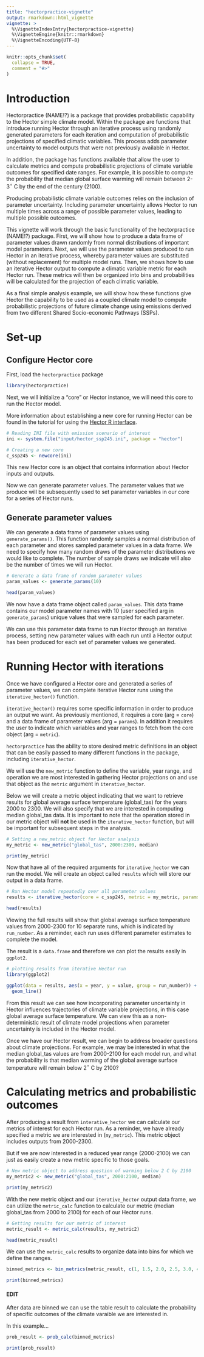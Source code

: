```yaml
---
title: "hectorpractice-vignette"
output: rmarkdown::html_vignette
vignette: >
  %\VignetteIndexEntry{hectorpractice-vignette}
  %\VignetteEngine{knitr::rmarkdown}
  %\VignetteEncoding{UTF-8}
---
```


```r
knitr::opts_chunk$set(
  collapse = TRUE,
  comment = "#>"
)
```

# Introduction

Hectorpractice (NAME!?) is a package that provides probabilistic capability to the Hector simple climate model. Within the package are functions that introduce running Hector through an iterative process using randomly generated parameters for each iteration and computation of probabilistic projections of specified climatic variables. This process adds parameter uncertainty to model outputs that were not previously available in Hector. 

In addition, the package has functions available that allow the user to calculate metrics and compute probabilistic projections of climate variable outcomes for specified date ranges. For example, it is possible to compute the probability that median global surface warming will remain between 2-3$^\circ$ C by the end of the century (2100).

Producing probabilistic climate variable outcomes relies on the inclusion of parameter uncertainty. Including parameter uncertainty allows Hector to run multiple times across a range of possible parameter values, leading to multiple possible outcomes.  

This vignette will work through the basic functionality of the hectorpractice (NAME!?) package. First, we will show how to produce a data frame of parameter values drawn randomly from normal distributions of important model parameters. Next, we will use the parameter values produced to run Hector in an iterative process, whereby parameter values are substituted (without replacement) for multiple model runs. Then, we shows how to use an iterative Hector output to compute a climatic variable metric for each Hector run. These metrics will then be organized into bins and probabilities will be calculated for the projection of each climatic variable.

As a final simple analysis example, we will show how these functions give Hector the capability to be used as a coupled climate model to compute probabilistic projections of future climate change using emissions derived from two different Shared Socio-economic Pathways (SSPs). 

####

# Set-up

## Configure Hector core

First, load the `hectorpractice` package 

```r
library(hectorpractice)
```

Next, we will initialize a "core" or Hector instance, we will need this core to run the Hector model. 

More information about establishing a new core for running Hector can be found in the tutorial for using the [Hector R interface](https://jgcri.github.io/hector/articles/intro-to-hector.html).

```r
# Reading INI file with emission scenario of interest
ini <- system.file("input/hector_ssp245.ini", package = "hector")

# Creating a new core 
c_ssp245 <- newcore(ini)

```

This new Hector core is an object that contains information about Hector inputs and outputs.

Now we can generate parameter values. The parameter values that we produce will be subsequently used to set parameter variables in our core for a series of Hector runs.

## Generate parameter values

We can generate a data frame of parameter values using `generate_params()`. This function randomly samples a normal distribution of each parameter and stores sampled parameter values in a data frame. We need to specify how many random draws of the parameter distributions we would like to complete. The number of sample draws we indicate will also be the number of times we will run Hector.

```r
# Generate a data frame of random parameter values
param_values <- generate_params(10)

head(param_values)
```

We now have a data frame object called `param_values`. This data frame contains our model parameter names with 10 (user specified arg in `generate_params`) unique values that were sampled for each parameter.

We can use this parameter data frame to run Hector through an iterative process, setting new parameter values with each run until a Hector output has been produced for each set of parameter values we generated.  

####

# Running Hector with iterations

Once we have configured a Hector core and generated a series of parameter values, we can complete iterative Hector runs using the `iterative_hector()` function.

`iterative_hector()` requires some specific information in order to produce an output we want. As previously mentioned, it requires a core (arg = `core`) and a data frame of parameter values (arg = `params`). In addition it requires the user to indicate which variables and year ranges to fetch from the core object (arg = `metric`). 

`hectorpractice` has the ability to store desired metric definitions in an object that can be easily passed to many different functions in the package, including `iterative_hector`. 

We will use the `new_metric` function to define the variable, year range, and operation we are most interested in gathering Hector projections on and use that object as the `metric` argument in  `iterative_hector`.

Below we will create a metric object indicating that we want to retrieve results for global average surface temperature (global_tas) for the years 2000 to 2300. We will also specify that we are interested in computing median global_tas data. It is important to note that the operation stored in our metric object will **not** be used in the `iterative_hector` function, but will be important for subsequent steps in the analysis.  

```r
# Setting a new_metric object for Hector analysis
my_metric <- new_metric("global_tas", 2000:2300, median)

print(my_metric)
```

Now that have all of the required arguments for `iterative_hector` we can run the model. We will create an object called `results` which will store our output in a data frame.

```r
# Run Hector model repeatedly over all parameter values
results <- iterative_hector(core = c_ssp245, metric = my_metric, params = param_values)

head(results)
```

Viewing the full results will show that global average surface temperature values from 2000-2300 for 10 separate runs, which is indicated by `run_number`. As a reminder, each run uses different parameter estimates to complete the model. 

The result is a `data.frame` and therefore we can plot the results easily in `ggplot2`.

```r
# plotting results from iterative Hector run
library(ggplot2)

ggplot(data = results, aes(x = year, y = value, group = run_number)) +
  geom_line()
```

From this result we can see how incorporating parameter uncertainty in Hector influences trajectories of climate variable projections, in this case global average surface temperature. We can view this as a non-deterministic result of climate model projections when parameter uncertainty is included in the Hector model.

Once we have our Hector result, we can begin to address broader questions about climate projections. For example, we may be interested in what the median global_tas values are from 2000-2100 for each model run, and what the probability is that median warming of the global average surface temperature will remain below 2$^\circ$ C by 2100?

####

# Calculating metrics and probabilistic outcomes

After producing a result from `interative_hector` we can calculate our metrics of interest for each Hector run. As a reminder, we have already specified a metric we are interested in (`my_metric`). This metric object includes outputs from 2000-2300. 

But if we are now interested in a reduced year range (2000-2100) we can just as easily create a new metric specific to those goals.

```r
# New metric object to address question of warming below 2 C by 2100
my_metric2 <- new_metric("global_tas", 2000:2100, median)

print(my_metric2)
```

With the new metric object and our `iterative_hector` output data frame, we can utilize the `metric_calc` function to calculate our metric (median global_tas from 2000 to 2100) for each of our Hector runs.

```r
# Getting results for our metric of interest
metric_result <- metric_calc(results, my_metric2)

head(metric_result)
```

We can use the `metric_calc` results to organize data into bins for which we define the ranges. 

```r
binned_metrics <- bin_metrics(metric_result, c(1, 1.5, 2.0, 2.5, 3.0, 4.0))

print(binned_metrics)

```

#### EDIT 

After data are binned we can use the table result to calculate the probability of specific outcomes of the climate varaible we are interested in. 

In this example... 

```r
prob_result <- prob_calc(binned_metrics)

print(prob_result)
```

